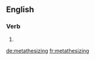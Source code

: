 ==English==

===Verb===
{{head|en}}

# {{present participle of|metathesize|lang=en}}

[[de:metathesizing]]
[[fr:metathesizing]]